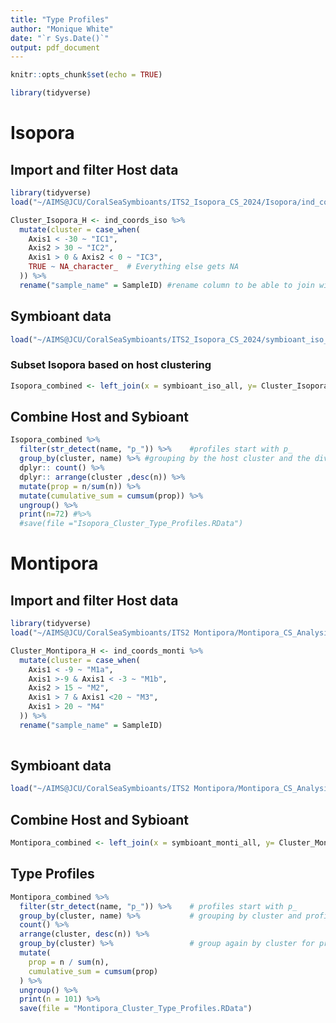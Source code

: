 ```yaml
---
title: "Type Profiles"
author: "Monique White"
date: "`r Sys.Date()`"
output: pdf_document
---
```


```r
knitr::opts_chunk$set(echo = TRUE)
```

```r
library(tidyverse)
```

# Isopora

## Import and filter Host data
```r
library(tidyverse)
load("~/AIMS@JCU/CoralSeaSymbioants/ITS2_Isopora_CS_2024/Isopora/ind_coords_iso.RData")

Cluster_Isopora_H <- ind_coords_iso %>%
  mutate(cluster = case_when(
    Axis1 < -30 ~ "IC1",
    Axis2 > 30 ~ "IC2",
    Axis1 > 0 & Axis2 < 0 ~ "IC3",
    TRUE ~ NA_character_  # Everything else gets NA
  )) %>% 
  rename("sample_name" = SampleID) #rename column to be able to join with Symbioant data

```

## Symbioant data
```r
load("~/AIMS@JCU/CoralSeaSymbioants/ITS2_Isopora_CS_2024/symbioant_iso_all.RData")
```

### Subset Isopora based on host clustering
```r
Isopora_combined <- left_join(x = symbioant_iso_all, y= Cluster_Isopora_H, by = "sample_name")
```

## Combine Host and Sybioant
```r
Isopora_combined %>%
  filter(str_detect(name, "p_")) %>%    #profiles start with p_
  group_by(cluster, name) %>% #grouping by the host cluster and the div
  dplyr:: count() %>%
  dplyr:: arrange(cluster ,desc(n)) %>%
  mutate(prop = n/sum(n)) %>%
  mutate(cumulative_sum = cumsum(prop)) %>% 
  ungroup() %>%
  print(n=72) #%>% 
  #save(file ="Isopora_Cluster_Type_Profiles.RData")
```



# Montipora

## Import and filter Host data
```r
library(tidyverse)
load("~/AIMS@JCU/CoralSeaSymbioants/ITS2 Montipora/Montipora_CS_Analysis/ind_coords_monti.RData")

Cluster_Montipora_H <- ind_coords_monti %>% 
  mutate(cluster = case_when(
    Axis1 < -9 ~ "M1a",
    Axis1 >-9 & Axis1 < -3 ~ "M1b",
    Axis2 > 15 ~ "M2",
    Axis1 > 7 & Axis1 <20 ~ "M3",
    Axis1 > 20 ~ "M4"
  )) %>% 
  rename("sample_name" = SampleID)
  
```

## Symbioant data
```r
load("~/AIMS@JCU/CoralSeaSymbioants/ITS2 Montipora/Montipora_CS_Analysis/symbioant_monti_all.RData")
```

## Combine Host and Sybioant
```r
Montipora_combined <- left_join(x = symbioant_monti_all, y= Cluster_Montipora_H, by = "sample_name")
```

## Type Profiles 
```r
Montipora_combined %>%
  filter(str_detect(name, "p_")) %>%    # profiles start with p_
  group_by(cluster, name) %>%           # grouping by cluster and profile name
  count() %>%
  arrange(cluster, desc(n)) %>%
  group_by(cluster) %>%                 # group again by cluster for proportions
  mutate(
    prop = n / sum(n),
    cumulative_sum = cumsum(prop)
  ) %>%
  ungroup() %>%
  print(n = 101) %>%
  save(file = "Montipora_Cluster_Type_Profiles.RData")

```


